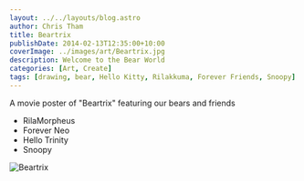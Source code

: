 ```yaml
---
layout: ../../layouts/blog.astro
author: Chris Tham
title: Beartrix
publishDate: 2014-02-13T12:35:00+10:00
coverImage: ../images/art/Beartrix.jpg
description: Welcome to the Bear World
categories: [Art, Create]
tags: [drawing, bear, Hello Kitty, Rilakkuma, Forever Friends, Snoopy]
---
```


A movie poster of "Beartrix" featuring our bears and friends

* RilaMorpheus
* Forever Neo
* Hello Trinity
* Snoopy

<Img src="../images/art/Beartrix.jpg" alt="Beartrix" />
